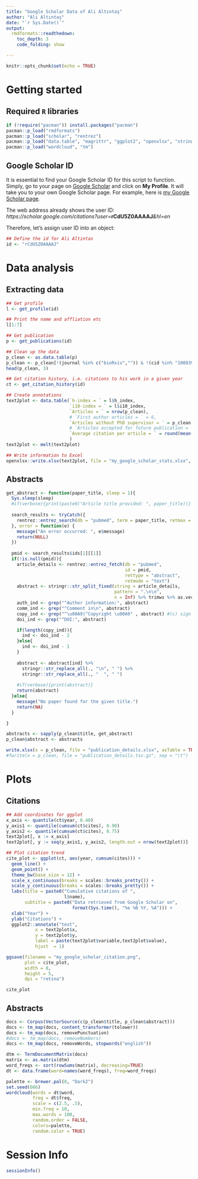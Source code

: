 ```yaml
---
title: "Google Scholar Data of Ali Altıntaş"
author: "Ali Altıntaş"
date: "`r Sys.Date()`"
output: 
  rmdformats::readthedown:
    toc_depth: 3
    code_folding: show

---
```


```r
knitr::opts_chunk$set(echo = TRUE)
```

# Getting started

## Required `R` libraries

```r
if (!require("pacman")) install.packages("pacman")
pacman::p_load("rmdformats")
pacman::p_load("scholar", "rentrez")
pacman::p_load("data.table", "magrittr", "ggplot2", "openxlsx", "stringr", "RColorBrewer")
pacman::p_load("wordcloud", "tm")

```

## Google Scholar ID

It is essential to find your Google Scholar ID for this script to function. Simply, go to your page on [Google Scholar](https://scholar.google.com/) and click on **My Profile**. It will take you to your own Google Scholar page. For example, here is [my Google Scholar page](https://scholar.google.com/citations?user=rCdU5Z0AAAAJ&hl=en). 

The web address already shows the user ID:  *https&#58;//scholar.google.com/citations?user=***rCdU5Z0AAAAJ***&hl=en*

Therefore, let's assign user ID into an object:

```r
## Define the id for Ali Altintas
id <- "rCdU5Z0AAAAJ"
```

# Data analysis

## Extracting data

```r
## Get profile
l <- get_profile(id)

## Print the name and affliation etc
l[1:7]
```
```r
## Get publication
p <- get_publications(id)

## Clean up the data
p_clean <- as.data.table(p)
p_clean <- p_clean[!(journal %in% c("bioRxiv","")) & !(cid %in% "10083967249640088680")]
head(p_clean, 3)

```


```r
## Get citation history, i.e. citations to his work in a given year
ct <- get_citation_history(id)

## Create annotations
text2plot <- data.table(`h-index = ` = l$h_index,
                        `i10-index = ` = l$i10_index,
                        `Articles = ` = nrow(p_clean), 
                        # `First author articles = ` = 6, 
                        `Articles without PhD supervisor = ` = p_clean[!grepl("Workman", p_clean$author)] %>% nrow,
                        # `Articles accepted for future publication = ` = 0,
                        `Average citation per article = ` = round(mean(p_clean$cites))
                        )
text2plot <- melt(text2plot)

## Write information to Excel
openxlsx::write.xlsx(text2plot, file = "my_google_scholar_stats.xlsx", asTable = TRUE)

```

## Abstracts

```r
get_abstract <- function(paper_title, sleep = 1){
  Sys.sleep(sleep)
  #if(verbose){print(paste0("Article title provided: ", paper_title))}
  
  search_results <- tryCatch({
    rentrez::entrez_search(db = "pubmed", term = paper_title, retmax = 1)
  }, error = function(e) {
    message("An error occurred: ", e$message)
    return(NULL)
  })
  
  pmid <- search_results$ids[1][[1]]
  if(!is.null(pmid)){
    article_details <- rentrez::entrez_fetch(db = "pubmed", 
                                             id = pmid, 
                                             rettype = "abstract", 
                                             retmode = "text")  
    abstract <- stringr::str_split_fixed(string = article_details, 
                                         pattern = ".\n\n", 
                                         n = Inf) %>% trimws %>% as.vector
    auth_ind <- grep("^Author information:", abstract)
    comm_ind <- grep("^Comment in\n", abstract)
    copy_ind <- grep("^\u00A9|^Copyright \u00A9" , abstract) #(c) sign = \u00A9
    doi_ind <- grep("^DOI:", abstract)

    if(length(copy_ind)){
      ind <- doi_ind - 2
    }else{
      ind <- doi_ind - 1
    }
    
    abstract <- abstract[ind] %>% 
      stringr::str_replace_all(., "\n", " ") %>%
      stringr::str_replace_all(., "  ", " ")
    
    #if(verbose){print(abstract)}
    return(abstract)
  }else{
    message("No paper found for the given title.")
    return(NA)
  }

}

abstracts <- sapply(p_clean$title, get_abstract)
p_clean$abstract <- abstracts

write.xlsx(x = p_clean, file = "publication_details.xlsx", asTable = TRUE)
#fwrite(x = p_clean, file = "publication_details.tsv.gz", sep = "\t")
```

# Plots 

## Citations

```r
## Add coordinates for ggplot
x_axis <- quantile(ct$year, 0.40)
y_axis1 <- quantile(cumsum(ct$cites), 0.90)
y_axis2 <- quantile(cumsum(ct$cites), 0.75)
text2plot[, x := x_axis]
text2plot[, y := seq(y_axis1, y_axis2, length.out = nrow(text2plot))]

## Plot citation trend
cite_plot <- ggplot(ct, aes(year, cumsum(cites))) + 
  geom_line() + 
  geom_point() + 
  theme_bw(base_size = 12) + 
  scale_x_continuous(breaks = scales::breaks_pretty()) + 
  scale_y_continuous(breaks = scales::breaks_pretty()) + 
  labs(title = paste0("Cumulative citations of ", 
                      l$name), 
       subtitle = paste0("Data retrieved from Google Scholar on", 
                         format(Sys.time(), "%e %B %Y, %A"))) + 
  xlab("Year") + 
  ylab("Citations") + 
  ggplot2::annotate("text", 
           x = text2plot$x, 
           y = text2plot$y, 
           label = paste(text2plot$variable,text2plot$value), 
           hjust  = 1)

ggsave(filename = "my_google_scholar_citation.png", 
       plot = cite_plot, 
       width = 8, 
       height = 5, 
       dpi = "retina")

cite_plot
```

## Abstracts

```r
docs <- Corpus(VectorSource(c(p_clean$title, p_clean$abstract)))
docs <- tm_map(docs, content_transformer(tolower))  
docs <- tm_map(docs, removePunctuation)  
#docs <- tm_map(docs, removeNumbers) 
docs <- tm_map(docs, removeWords, stopwords("english"))

dtm <- TermDocumentMatrix(docs)
matrix <- as.matrix(dtm)
word_freqs <- sort(rowSums(matrix), decreasing=TRUE)
dt <- data.frame(word=names(word_freqs), freq=word_freqs)

palette <- brewer.pal(8, "Dark2")
set.seed(666)
wordcloud(words = dt$word, 
          freq = dt$freq, 
          scale = c(2.5, .5),
          min.freq = 10, 
          max.words = 100,
          random.order = FALSE, 
          colors=palette, 
          random.color = TRUE)
```

# Session Info

```r
sessionInfo()
```

